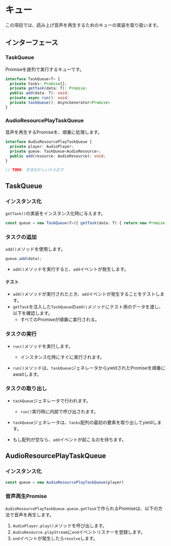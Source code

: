 # キュー

この項目では、読み上げ音声を再生するためのキューの実装を取り扱います。

## インターフェース

### TaskQueue

Promiseを直列で実行するキューです。

```ts
interface TaskQueue<T> {
  private tasks: Promise[];
  private getTask(data: T): Promise;
  public add(data: T): void;
  private async run(): void;
  private taskQueue(): AsyncGenerator<Promise>
}
```

### AudioResourcePlayTaskQueue

音声を再生するPromiseを、順番に処理します。

```ts
interface AudioResourcePlayTaskQueue {
  private player: AudioPlayer;
  private queue: TaskQueue<AudioResource>;
  public add(resource: AudioResource): void;
}

// TODO: 文法おかしいから正す
```

## TaskQueue

### インスタンス化

`getTask()`の実装をインスタンス化時に与えます。

```ts
const queue = new TaskQueue<T>({ getTask(data: T) { return new Promise() } });
```

### タスクの追加

`add()`メソッドを使用します。

```ts
queue.add(data);
```

- `add()`メソッドを実行すると、`add`イベントが発生します。

#### テスト

- `add()`メソッドが実行されたとき、`add`イベントが発生することをテストします。
- `getTask`を注入した`TaskQueue`の`add()`メソッドにテスト用のデータを渡し、以下を確認します。
  - すべてのPromiseが順番に実行される。

### タスクの実行

- `run()`メソッドを実行します。
  - インスタンス化時にすぐに実行されます。

- `run()`メソッドは、`taskQueue`ジェネレータからyieldされたPromiseを順番にawaitします。

### タスクの取り出し

- `taskQueue`ジェネレータで行われます。
  - `run()`実行時に内部で呼び出されます。

- `taskQueue`ジェネレータは、`tasks`配列の最初の要素を取り出してyieldします。
- もし配列が空なら、`add`イベントが起こるのを待ちます。

## AudioResourcePlayTaskQueue

### インスタンス化

```ts
const queue = new AudioResourcePlayTaskQueue(player)
```

### 音声再生Promise

`AudioResourcePlayTaskQueue.queue.getTask`で作られるPromiseは、以下の方法で音声を再生します。

1. `AudioPlayer.play()`メソッドを呼び出します。
2. `AudioResource.playStream`に`end`イベントリスナーを登録します。
3. `end`イベントが発生したら`resolve`します。


